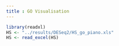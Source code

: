 ```yaml
--- 
title : GO Visualisation
---
```


```r
library(readxl)
HS <- "../results/DESeq2/HS_go_piano.xls"
HS <- read_excel(HS)
```